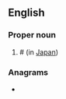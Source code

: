 {{also|mof|MOF}}
==English==

===Proper noun===
{{head|en|proper noun}}

# # {{initialism of|[[ministry|Ministry]] of [[finance|Finance]]}} (in [[Japan]])

===Anagrams===
* {{anagrams|en|a=fmo|FOM|OFM}}